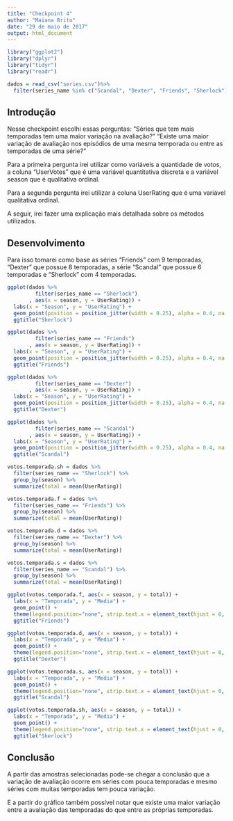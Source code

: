 ```yaml
---
title: "Checkpoint 4"
author: "Maiana Brito"
date: "29 de maio de 2017"
output: html_document
---
```


```r
library("ggplot2")
library("dplyr")
library("tidyr")
library("readr")

dados = read_csv("series.csv")%>% 
  filter(series_name %in% c("Scandal", "Dexter", "Friends", "Sherlock"))
```

## Introdução

Nesse checkpoint escolhi essas perguntas:
"Séries que tem mais temporadas tem uma maior variação na avaliação?"
"Existe uma maior variação de avaliação nos episódios de uma mesma temporada ou entre as temporadas de uma série?"

Para a primeira pergunta irei utilizar como variáveis a quantidade de votos, a coluna "UserVotes" que é uma variável quantitativa discreta e a variável season que é qualitativa ordinal.

Para a segunda pergunta irei utilizar a coluna UserRating que é uma variável qualitativa ordinal.

A seguir, irei fazer uma explicação mais detalhada sobre os métodos utilizados.

## Desenvolvimento

Para isso tomarei como base as séries "Friends" com 9 temporadas, "Dexter" que possue 8 temporadas, a série "Scandal" que possue 6 temporadas e "Sherlock" com 4 temporadas.


```r

ggplot(dados %>%
         filter(series_name == "Sherlock")
       , aes(x = season, y = UserRating)) +
  labs(x = "Season", y = "UserRating") +
  geom_point(position = position_jitter(width = 0.25), alpha = 0.4, na.rm = TRUE) +
  ggtitle("Sherlock")

ggplot(dados %>%
         filter(series_name == "Friends")
       , aes(x = season, y = UserRating)) +
  labs(x = "Season", y = "UserRating") +
  geom_point(position = position_jitter(width = 0.25), alpha = 0.4, na.rm = TRUE) +
  ggtitle("Friends")

ggplot(dados %>%
         filter(series_name == "Dexter")
       , aes(x = season, y = UserRating)) +
  labs(x = "Season", y = "UserRating") +
  geom_point(position = position_jitter(width = 0.25), alpha = 0.4, na.rm = TRUE)+
  ggtitle("Dexter")

ggplot(dados %>%
         filter(series_name == "Scandal")
       , aes(x = season, y = UserRating)) +
  labs(x = "Season", y = "UserRating") +
  geom_point(position = position_jitter(width = 0.25), alpha = 0.4, na.rm = TRUE)+
  ggtitle("Scandal")
```

```r
votos.temporada.sh = dados %>% 
  filter(series_name == "Sherlock") %>%
  group_by(season) %>% 
  summarize(total = mean(UserRating))

votos.temporada.f = dados %>% 
  filter(series_name == "Friends") %>%
  group_by(season) %>% 
  summarize(total = mean(UserRating))

votos.temporada.d = dados %>% 
  filter(series_name == "Dexter") %>%
  group_by(season) %>% 
  summarize(total = mean(UserRating))

votos.temporada.s = dados %>% 
  filter(series_name == "Scandal") %>%
  group_by(season) %>% 
  summarize(total = mean(UserRating))

ggplot(votos.temporada.f, aes(x = season, y = total)) +
  labs(x = "Temporada", y = "Media") +
  geom_point() + 
  theme(legend.position="none", strip.text.x = element_text(hjust = 0, size = 10))+
  ggtitle("Friends")

ggplot(votos.temporada.d, aes(x = season, y = total)) +
  labs(x = "Temporada", y = "Media") +
  geom_point() + 
  theme(legend.position="none", strip.text.x = element_text(hjust = 0, size = 8))+
  ggtitle("Dexter")

ggplot(votos.temporada.s, aes(x = season, y = total)) +
  labs(x = "Temporada", y = "Media") +
  geom_point() + 
  theme(legend.position="none", strip.text.x = element_text(hjust = 0, size = 8))+
  ggtitle("Scandal")

ggplot(votos.temporada.sh, aes(x = season, y = total)) +
  labs(x = "Temporada", y = "Media") +
  geom_point() + 
  theme(legend.position="none", strip.text.x = element_text(hjust = 0, size = 8))+
  ggtitle("Sherlock")

```

## Conclusão

A partir das amostras selecionadas pode-se chegar a conclusão que a variação de avaliação ocorre em séries com pouca temporadas e mesmo séries com muitas temporadas tem pouca variação.

E a partir do gráfico também possível notar que existe uma maior variação entre a avaliação das temporadas do que entre as próprias temporadas.
